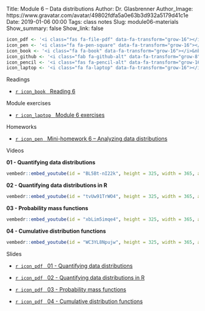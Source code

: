 Title: Module 6 – Data distributions
Author: Dr. Glasbrenner
Author_Image: https://www.gravatar.com/avatar/49802fdfa5a0e63b3d932a5179d41c1e
Date: 2019-01-06 00:00
Tags: class notes
Slug: module06-materials
Show_summary: false
Show_link: false

```r
icon_pdf <- '<i class="fas fa-file-pdf" data-fa-transform="grow-16"></i>&nbsp;'
icon_pen <- '<i class="fa fa-pen-square" data-fa-transform="grow-16"></i>&nbsp;'
icon_book <- '<i class="fa fa-book" data-fa-transform="grow-16"></i>&nbsp;'
icon_github <- '<i class="fab fa-github-alt" data-fa-transform="grow-8"></i>&nbsp;'
icon_pencil <- '<i class="fas fa-pencil-alt" data-fa-transform="grow-16"></i>&nbsp;'
icon_laptop <- '<i class="fa fa-laptop" data-fa-transform="grow-16"></i>&nbsp;'
```

[Readings]{.h2}

::: {.no-bullets}
*   [`r icon_book` &nbsp; [Reading 6]{.card-downloads-format}][reading06]
:::

<div style="margin-bottom: 1em"></div>

[Module exercises]{.h2}

::: {.no-bullets}
*   [`r icon_laptop` &nbsp; [Module 6 exercises]{.card-downloads-format}][module06-exercises]
:::

<div style="margin-bottom: 1em"></div>

[Homeworks]{.h2}

::: {.no-bullets}
*   [`r icon_pen` &nbsp; [Mini-homework 6 -- Analyzing data distributions]{.card-downloads-format}][mini-homework06]
:::

<div style="margin-bottom: 1em"></div>

[Videos]{.h2}

::::: {.videos-container}
::: {.video-item}
**01 - Quantifying data distributions**

```r
vembedr::embed_youtube(id = "BL5Bt-nI22k", height = 325, width = 365, allowfullscreen = TRUE, frameborder = 0)
```
:::

::: {.video-item}
**02 - Quantifying data distributions in R**

```r
vembedr::embed_youtube(id = "tvUw91TrWO4", height = 325, width = 365, allowfullscreen = TRUE, frameborder = 0)
```
:::

::: {.video-item}
**03 - Probability mass functions**

```r
vembedr::embed_youtube(id = "xbLim5imqe4", height = 325, width = 365, allowfullscreen = TRUE, frameborder = 0)
```
:::

::: {.video-item}
**04 - Cumulative distribution functions**

```r
vembedr::embed_youtube(id = "WC3YL8Npujw", height = 325, width = 365, allowfullscreen = TRUE, frameborder = 0)
```
:::
:::::

[Slides]{.h2}

::: {.no-bullets}
*   [`r icon_pdf` &nbsp; [01 - Quantifying data distributions]{.card-downloads-format}][slides-01]

*   [`r icon_pdf` &nbsp; [02 - Quantifying data distributions in R]{.card-downloads-format}][slides-02]

*   [`r icon_pdf` &nbsp; [03 - Probability mass functions]{.card-downloads-format}][slides-03]

*   [`r icon_pdf` &nbsp; [04 - Cumulative distribution functions]{.card-downloads-format}][slides-04]
:::

[slides-01]:          https://drive.google.com/file/d/1qFdt0Ez0Kxx60ezagxPigAzVy9-0rz6F
[slides-02]:          https://drive.google.com/file/d/12MAGIstBk9ByFzeuEHLRlI1TuOBCxjKL
[slides-03]:          https://drive.google.com/file/d/19gZOZ-ul_W8AXk_Kox4EKejK5-v0s4G1
[slides-04]:          https://drive.google.com/file/d/1dZq6RO87RAJKU3rHoBvuhYDi0YxvFp9p
[reading06]:          /assignments/reading06/
[mini-homework06]:    /assignments/minihw06-analyzing-data-distributions/
[module06-exercises]: /assignments/module06-exercises/
